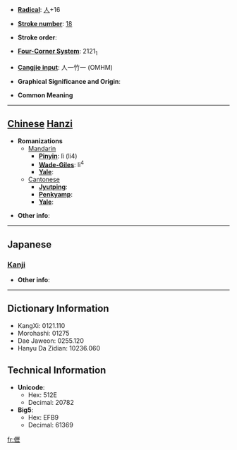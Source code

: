 * '''[[Wiktionary:Chinese radical index| Radical]]''': [[Wiktionary:Chinese radical index 人|人]]+16

* '''[[Wiktionary:Chinese total strokes index|Stroke number]]''': [[Wiktionary:Chinese total strokes index 18|18]]

* '''Stroke order''': 

* '''[[Wiktionary:Chinese four corner index|Four-Corner System]]''': 2121<sub>1</sub>

* '''[[Wiktionary:Chinese Cangjie index|Cangjie input]]''': 人一竹一 (OMHM)

* '''Graphical Significance and Origin''': 

* '''Common Meaning'''

----

== [[Chinese]] [[Hanzi]] ==

* '''Romanizations'''
** [[Mandarin]]
*** '''[[Pinyin]]''': lì (li4)
*** '''[[Wade-Giles]]''': li<sup>4</sup>
*** '''[[Yale]]''': 
**[[Cantonese]]
***'''[[Jyutping]]''':
***'''[[Penkyamp]]''': 
***'''[[Yale]]''': 

* '''Other info''': 

----

==Japanese==
===[[Kanji]]===
{{kanji|on readings=[[れき]] (reki), [[りゃく]] (ryaku)
|kun readings=
}}

* '''Other info''':  

----

== Dictionary Information ==

* KangXi: 0121.110
* Morohashi: 01275
* Dae Jaweon: 0255.120
* Hanyu Da Zidian: 10236.060

== Technical Information ==

* '''Unicode''':
** Hex: 512E
** Decimal: 20782
* '''Big5''':
** Hex: EFB9
** Decimal: 61369

[[fr:儮]]